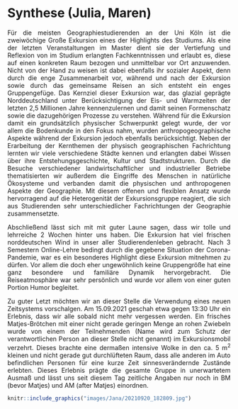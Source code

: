 # Synthese (Julia, Maren)
<div style="text-align: justify">

Für die meisten Geographiestudierenden an der Uni Köln ist die zweiwöchige Große Exkursion eines der Highlights des Studiums. Als eine der letzten Veranstaltungen im Master dient sie der Vertiefung und Reflexion von im Studium erlangten Fachkenntnissen und erlaubt es, diese auf einen konkreten Raum bezogen und unmittelbar vor Ort anzuwenden. Nicht von der Hand zu weisen ist dabei ebenfalls ihr sozialer Aspekt, denn durch die enge Zusammenarbeit vor, während und nach der Exkursion sowie durch das gemeinsame Reisen an sich entsteht ein enges Gruppengefüge. 
Das Kernziel dieser Exkursion war, das glazial geprägte Norddeutschland unter Berücksichtigung der Eis- und Warmzeiten der letzten 2,5 Millionen Jahre kennenzulernen und damit seinen Formenschatz sowie die dazugehörigen Prozesse zu verstehen. Während für die Exkursion damit ein grundsätzlich physischer Schwerpunkt gelegt wurde, der vor allem die Bodenkunde in den Fokus nahm, wurden anthropogeographische Aspekte während der Exkursion jedoch ebenfalls berücksichtigt. Neben der Erarbeitung der Kernthemen der physisch geographischen Fachrichtung lernten wir viele verschiedene Städte kennen und erlangten dabei Wissen über ihre Entstehungsgeschichte, Kultur und Stadtstrukturen. Durch die Besuche verschiedener landwirtschaftlicher und industrieller Betriebe thematisierten wir außerdem die Eingriffe des Menschen in natürliche Ökosysteme und verbanden damit die physischen und anthropogenen Aspekte der Geographie. 
Mit diesem offenen und flexiblen Ansatz wurde hervorragend auf die Heterogenität der Exkursionsgruppe reagiert, die sich aus Studierenden sehr unterschiedlicher Fachrichtungen der Geographie zusammensetzte. 

Abschließend lässt sich mit mit guter Laune sagen, dass wir tolle und lehrreiche 2 Wochen hinter uns haben. Die Exkursion hat viel frischen norddeutschen Wind in unser aller Studierendenleben gebracht. Nach 3 Semestern Online-Lehre bedingt durch die gegebene Situation der Corona-Pandemie, war es ein besonderes Highlight diese Exkursion mitnehmen zu dürfen. Vor allem die doch eher ungewöhnlich keine Gruppengröße hat eine ganz besondere und familiäre Dynamik hervorgebracht. Die Reiseatmosphäre war sehr persönlich und wurde vor allem von einer guten Portion Humor begleitet.

Zu guter Letzt möchten wir an dieser Stelle die Verwendung eines neuen Zeitsystems vorschalgen. Am 15.09.2021 geschah etwa gegen 13:30 Uhr ein Erlebnis, dass wir alle sobald nicht mehr vergessen werden. Ein frisches Matjes-Brötchen mit einer nicht gerade geringen Menge an rohen Zwiebeln wurde von einem der Teilnehmenden (Name wird zum Schutz der verantwortlichen Person an dieser Stelle nicht genannt) im Exkursionsmobil verzehrt. Dieses brachte eine dermaßen intensive Wolke in den ca. 5 m^2^ kleinen und nicht gerade gut durchlüfteten Raum, dass alle anderen im Auto befindlichen Personen für eine kurze Zeit sinnesverändernde Zustände erlebten. Dieses Erlebnis prägte die gesamte Gruppe in unerwartetem Ausmaß und lässt uns seit diesem Tag zeitliche Angaben nur noch in BM (bevor Matjes) und AM (after Matjes) einordnen.
 
```r
knitr::include_graphics("images/Jana/20210920_182809.jpg")
```